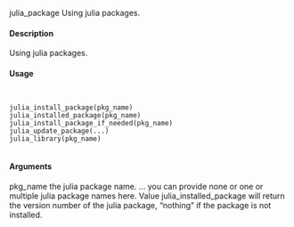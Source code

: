julia_package Using julia packages.

#### Description

Using julia packages.

#### Usage
<pre><code>

julia_install_package(pkg_name)
julia_installed_package(pkg_name)
julia_install_package_if_needed(pkg_name)
julia_update_package(...)
julia_library(pkg_name)

</code></pre>
#### Arguments

pkg_name the julia package name.
... you can provide none or one or multiple julia package names here.
Value
julia_installed_package will return the version number of the julia package, "nothing" if the package
is not installed.

